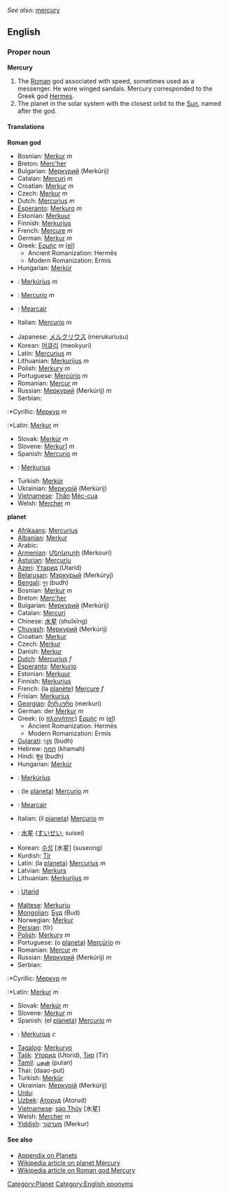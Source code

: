 ''See also:'' [[mercury]]
==English==
===Proper noun===
'''Mercury'''

#The [[Roman]] god associated with speed, sometimes used as a messenger. He wore winged sandals. Mercury corresponded to the Greek god [[Hermes]].
#The planet in the solar system with the closest orbit to the [[Sun]], named after the god.

====Translations====
'''Roman god'''
{{top}}
*Bosnian: [[Merkur]] ''m''
*Breton: [[Merc'her]]
*Bulgarian: [[Меркурий]] (Merkúrij) 
*Catalan: [[Mercuri]] ''m''
*Croatian: [[Merkur]] ''m''
*Czech: [[Merkur]] ''m''
*Dutch: [[Mercurius]] ''m''
*[[Esperanto]]: [[Merkuro]] ''m''
*Estonian: [[Merkuur]]
*Finnish: [[Merkurius]]
*French: [[Mercure]] ''m''
*German: [[Merkur]] ''m''
*Greek: [[Ερμής]] ''m'' ([[:el:Ερμής|el]])
**Ancient Romanization: Hermēs
**Modern Romanization: Ermís
*Hungarian: [[Merkúr]]
*{{is}}: [[Merkúríus]] ''m''
*{{ia}}: [[Mercurio]] ''m''
*{{ga}}: [[Mearcair]]
*Italian: [[Mercurio]] ''m''
{{mid}}
*Japanese: [[メルクリウス]] (merukuriusu)
*Korean: [[머큐리]] (meokyuri)
*Latin: [[Mercurius]] ''m''
*Lithuanian: [[Merkurijus]] ''m''
*Polish: [[Merkury]] ''m''
*Portuguese: [[Mercúrio]] ''m''
*Romanian: [[Mercur]] ''m''
*Russian: [[Меркурий]] (Merkúrij) ''m''
*Serbian:
:*Cyrillic: [[Меркур]] ''m''
:*Latin: [[Merkur]] ''m''
*Slovak: [[Merkúr]] ''m''
*Slovene: [[Merkur]]] ''m''
*Spanish: [[Mercurio]] ''m''
*{{sv}}: [[Merkurius]]
*Turkish: [[Merkür]]
*Ukrainian: [[Меркурій]] (Merkúrij) 
*[[Vietnamese]]: [[Thần]] [[Méc-cua]]
*Welsh: [[Mercher]] ''m''
{{bottom}}

'''planet'''
{{top}}
*[[Afrikaans]]: [[Mercurius]]
*[[Albanian]]: [[Merkur]]
*Arabic: {{ARchar|[[عطارد]]}} {{IPAchar|(ʕuʈáːrid)}}
*[[Armenian]]: [[Մերկուրի]] (Merkouri)
*[[Asturian]]: [[Mercuriu]]
*[[Azeri]]: [[Үтарид]] (Ütarid)
*[[Belarusan]]: [[Мэркурый]] (Merkúryj)
*[[Bengali]]: [[বুধ]] (budh)
*Bosnian: [[Merkur]] ''m''
*Breton: [[Merc'her]]
*Bulgarian: [[Меркурий]] (Merkúrij)
*Catalan: [[Mercuri]]
*Chinese: [[水星]] (shuǐxīng)
*[[Chuvash]]: [[Меркурий]] (Merkúrij)
*Croatian: [[Merkur]]
*Czech: [[Merkur]]
*Danish: [[Merkur]]
*[[Dutch]]: [[Mercurius]] ''f''
*[[Esperanto]]: [[Merkurio]]
*Estonian: [[Merkuur]]
*Finnish: [[Merkurius]]
*French: (la [[planète]]) [[Mercure]] ''f''
*Frisian: [[Merkurius]]
*[[Georgian]]: [[მერკური]] (merkuri)
*German: der [[Merkur]] ''m''
*Greek: (ο [[πλανήτη]]ς) [[Ερμής]] ''m'' ([[:el:Ερμής|el]])
**Ancient Romanization: Hermēs
**Modern Romanization: Ermís
*[[Gujarati]]: [[બુધ]] (budh)
*Hebrew: [[חמה]] (khamah)
*Hindi: [[बुध]] (budh)
*Hungarian: [[Merkúr]]
*{{is}}: [[Merkúríus]]
*{{ia}}: (le [[planeta]]) [[Mercurio]] ''m''
{{mid}}
*{{ga}}: [[Mearcair]]
*Italian: (il [[pianeta]]) [[Mercurio]] ''m''
*{{ja}}: [[水星]] ([[すいせい]], suisei)
*Korean: [[수성]] [水星] (suseong)
*Kurdish: [[Tîr]]
*Latin: (la [[planeta]]) [[Mercurius]] ''m''
*Latvian: [[Merkurs]]
*Lithuanian: [[Merkurijus]] ''m''
*{{ms}}: [[Utarid]]
*[[Maltese]]: [[Merkurju]]
*[[Mongolian]]: [[Буд]] (Bud)
*Norwegian: [[Merkur]]
*[[Persian]]: {{FAchar|[[تیر]]}} (tîr)
*[[Polish]]: [[Merkury]] ''m''
*Portuguese: (o [[planeta]]) [[Mercúrio]] ''m''
*Romanian: [[Mercur]] ''m''
*Russian: [[Меркурий]] (Merkúrij) ''m''
*Serbian:
:*Cyrillic: [[Меркур]] ''m''
:*Latin: [[Merkur]] ''m''
*Slovak: [[Merkúr]] ''m''
*Slovene: [[Merkur]] ''m''
*Spanish: (el [[planeta]]) [[Mercurio]] ''m''
*{{sv}}: [[Merkurius]] ''c''
*[[Tagalog]]: [[Merkuryo]]
*[[Tajik]]: [[Уторид]] (Utorid), [[Тир]] (Tir)
*[[Tamil]]: [[புதன்]] (putan)
*Thai: {{THchar|[[ดาวพุธ]]}} (daao-put)
*Turkish: [[Merkür]]
*Ukrainian: [[Меркурій]] (Merkúrij)
*[[Urdu]]: {{FAchar|[[عطارد]]}} {{IPAchar|(ʕuʈáːrid)}}
*[[Uzbek]]: [[Аторуд]] (Atorud)
*[[Vietnamese]]: [[sao Thủy]] [水星]
*Welsh: [[Mercher]] ''m''
*[[Yiddish]]: [[מערקור]] (Merkur)
{{bottom}}

==== See also ====
*[[Wiktionary_Appendix:Planets|Appendix on Planets]]
*[[w:Mercury (planet)|Wikipedia article on planet Mercury]]
*[[w:Mercury (god)|Wikipedia article on Roman god Mercury]]

[[Category:Planet]]
[[Category:English eponyms]]
